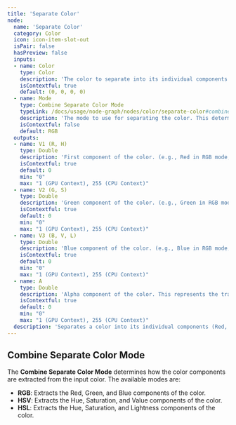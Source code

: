 ```yaml
---
title: 'Separate Color'
node:
  name: 'Separate Color'
  category: Color
  icon: icon-item-slot-out
  isPair: false
  hasPreview: false
  inputs:
  - name: Color
    type: Color
    description: 'The color to separate into its individual components (Red, Green, Blue, and Alpha).'
    isContextful: true
    default: (0, 0, 0, 0)
  - name: Mode
    type: Combine Separate Color Mode
    typeLink: /docs/usage/node-graph/nodes/color/separate-color#combine-separate-color-mode
    description: 'The mode to use for separating the color. This determines how the color components are extracted.'
    isContextful: false
    default: RGB
  outputs:
  - name: V1 (R, H)
    type: Double
    description: 'First component of the color. (e.g., Red in RGB mode, or the first channel in other modes).'
    isContextful: true
    default: 0
    min: "0"
    max: "1 (GPU Context), 255 (CPU Context)"
  - name: V2 (G, S)
    type: Double
    description: 'Green component of the color. (e.g., Green in RGB mode, or the second channel in other modes).'
    isContextful: true
    default: 0
    min: "0"
    max: "1 (GPU Context), 255 (CPU Context)"
  - name: V3 (B, V, L)
    type: Double
    description: 'Blue component of the color. (e.g., Blue in RGB mode, or the third channel in other modes).'
    isContextful: true
    default: 0
    min: "0"
    max: "1 (GPU Context), 255 (CPU Context)"
  - name: A
    type: Double
    description: 'Alpha component of the color. This represents the transparency level of the color.'
    isContextful: true
    default: 0
    min: "0"
    max: "1 (GPU Context), 255 (CPU Context)"
  description: 'Separates a color into its individual components (Red, Green, Blue, and Alpha). This node allows you to extract specific color channels for further processing or analysis.'
---
```


## Combine Separate Color Mode

The **Combine Separate Color Mode** determines how the color components are extracted from the input color. The available modes are:
- **RGB**: Extracts the Red, Green, and Blue components of the color.
- **HSV**: Extracts the Hue, Saturation, and Value components of the color.
- **HSL**: Extracts the Hue, Saturation, and Lightness components of the color.